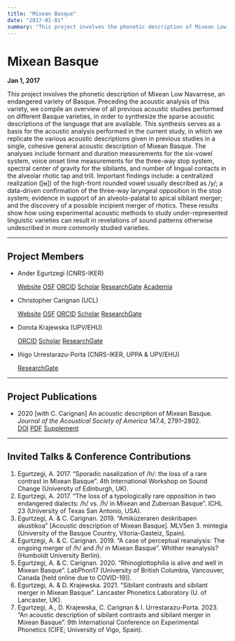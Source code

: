 ```yaml
---
title: "Mixean Basque"
date: "2017-01-01"
summary: "This project involves the phonetic description of Mixean Low Navarrese, an endangered variety of Basque. Preceding the acoustic analysis of this variety, we compile an overview of all previous acoustic studies performed on different Basque varieties, in order to synthesize the sparse acoustic descriptions of the language that are available. This synthesis serves as a basis for the acoustic analysis performed in the current study, in which we replicate the various acoustic descriptions given in previous studies in a single, cohesive general acoustic description of Mixean Basque. The analyses include formant and duration measurements for the six-vowel system, voice onset time measurements for the three-way stop system, spectral center of gravity for the sibilants, and number of lingual contacts in the alveolar rhotic tap and trill. Important findings include: a centralized realization ([ʉ]) of the high-front rounded vowel usually described as /y/; a data-driven confirmation of the three-way laryngeal opposition in the stop system; evidence in support of an alveolo-palatal to apical sibilant merger; and the discovery of a possible incipient merger of rhotics. These results show how using experimental acoustic methods to study under-represented linguistic varieties can result in revelations of sound patterns otherwise undescribed in more commonly studied varieties."
---
```


# Mixean Basque

**Jan 1, 2017**

This project involves the phonetic description of Mixean Low Navarrese, an endangered variety of Basque. Preceding the acoustic analysis of this variety, we compile an overview of all previous acoustic studies performed on different Basque varieties, in order to synthesize the sparse acoustic descriptions of the language that are available. This synthesis serves as a basis for the acoustic analysis performed in the current study, in which we replicate the various acoustic descriptions given in previous studies in a single, cohesive general acoustic description of Mixean Basque. The analyses include formant and duration measurements for the six-vowel system, voice onset time measurements for the three-way stop system, spectral center of gravity for the sibilants, and number of lingual contacts in the alveolar rhotic tap and trill. Important findings include: a centralized realization ([ʉ]) of the high-front rounded vowel usually described as /y/; a data-driven confirmation of the three-way laryngeal opposition in the stop system; evidence in support of an alveolo-palatal to apical sibilant merger; and the discovery of a possible incipient merger of rhotics. These results show how using experimental acoustic methods to study under-represented linguistic varieties can result in revelations of sound patterns otherwise undescribed in more commonly studied varieties.

---

## Project Members

 * Ander Egurtzegi (CNRS-IKER)
   <div class="touch-aware-links">
     <a href="https://egurtzegi.github.io/" class="website-link"><i class="fas fa-user"></i><span class="link-text">Website</span></a>
     <a href="https://osf.io/mhdj4/" class="osf-link"><i class="ai ai-osf"></i><span class="link-text">OSF</span></a>
     <a href="https://orcid.org/0000-0002-3451-323X/" class="orcid-link"><i class="ai ai-orcid"></i><span class="link-text">ORCID</span></a>
     <a href="http://scholar.google.com/citations?user=HyhNsDkAAAAJ/" class="scholar-link"><i class="ai ai-google-scholar"></i><span class="link-text">Scholar</span></a>
     <a href="https://www.researchgate.net/profile/Ander-Egurtzegi/" class="researchgate-link"><i class="ai ai-researchgate"></i><span class="link-text">ResearchGate</span></a>
     <a href="https://cnrs.academia.edu/AnderEgurtzegi/" class="academia-link"><i class="ai ai-academia"></i><span class="link-text">Academia</span></a>
   </div>

 * Christopher Carignan (UCL)
   <div class="touch-aware-links">
     <a href="https://www.christophercarignan.com/" class="website-link"><i class="fas fa-user"></i><span class="link-text">Website</span></a>
     <a href="https://osf.io/5ucv8/" class="osf-link"><i class="ai ai-osf"></i><span class="link-text">OSF</span></a>
     <a href="https://orcid.org/0000-0002-1565-3691/" class="orcid-link"><i class="ai ai-orcid"></i><span class="link-text">ORCID</span></a>
     <a href="https://scholar.google.com/citations?user=naAMMOwAAAAJ/" class="scholar-link"><i class="ai ai-google-scholar"></i><span class="link-text">Scholar</span></a>
     <a href="https://www.researchgate.net/profile/Christopher-Carignan/" class="researchgate-link"><i class="ai ai-researchgate"></i><span class="link-text">ResearchGate</span></a>
   </div>

 * Dorota Krajewska (UPV/EHU)
   <div class="touch-aware-links">
     <a href="https://orcid.org/0000-0002-6909-985X/" class="orcid-link"><i class="ai ai-orcid"></i><span class="link-text">ORCID</span></a>
     <a href="https://scholar.google.com/citations?user=N1fwk4IAAAAJ/" class="scholar-link"><i class="ai ai-google-scholar"></i><span class="link-text">Scholar</span></a>
     <a href="https://www.researchgate.net/profile/Dorota-Krajewska/" class="researchgate-link"><i class="ai ai-researchgate"></i><span class="link-text">ResearchGate</span></a>
   </div>

 * Iñigo Urrestarazu-Porta (CNRS-IKER, UPPA & UPV/EHU)
   <div class="touch-aware-links">
     <a href="https://www.researchgate.net/profile/Inigo-Urrestarazu-Porta/" class="researchgate-link"><i class="ai ai-researchgate"></i><span class="link-text">ResearchGate</span></a>
   </div>

---

## Project Publications
 * 2020 [with C. Carignan] An acoustic description of Mixean Basque. _Journal of the Acoustical Society of America_ 147.4, 2791–2802.
  <div class="touch-aware-links">
    <a href="https://doi.org/10.1121/10.0000996" class="doi-link"><i class="ai ai-doi"></i><span class="link-text">DOI</span></a>
    <a href="https://asa.scitation.org/doi/pdf/10.1121/10.0000996" class="pdf-link"><i class="ai ai-open-access"></i><span class="link-text">PDF</span></a>
    <a href="https://asa.scitation.org/doi/suppl/10.1121/10.0000996/suppl_file/supppub1.pdf" class="pdf-link"><i class="ai ai-open-access"></i><span class="link-text">Supplement</span></a>
  </div>

---

## Invited Talks & Conference Contributions
1.  Egurtzegi, A. 2017. "Sporadic nasalization of /h/: the loss of a rare contrast in Mixean Basque". 4th International Workshop on Sound Change (University of Edinburgh, UK).
2.  Egurtzegi, A. 2017. "The loss of a typologically rare opposition in two endangered dialects: /h/ vs. /h̃/ in Mixean and Zuberoan Basque". ICHL 23 (University of Texas San Antonio, USA).
3.  Egurtzegi, A. & C. Carignan. 2019.  "Amiküzeraren deskribapen akustikoa" [Acoustic description of Mixean Basque]. MLV5en 3. mintegia (University of the Basque Country, Vitoria-Gasteiz, Spain).
4.  Egurtzegi, A. & C. Carignan. 2019.  "A case of perceptual reanalysis: The ongoing merger of /h/ and /h̃/ in Mixean Basque". Whither reanalysis? (Humboldt University Berlin).
5.  Egurtzegi, A. & C. Carignan. 2020.  "Rhinoglottophilia is alive and well in Mixean Basque". LabPhon17 (University of British Columbia, Vancouver, Canada [held online due to COVID-19]).
6.  Egurtzegi, A. & D. Krajewska. 2021. "Sibilant contrasts and sibilant merger in Mixean Basque". Lancaster Phonetics Laboratory (U. of Lancaster, UK).
7.  Egurtzegi, A., D. Krajewska, C. Carignan & I. Urrestarazu-Porta. 2023. "An acoustic description of sibilant contrasts and sibilant merger in Mixean Basque". 9th International Conference on Experimental Phonetics (CIFE; University of Vigo, Spain). 